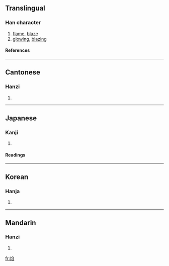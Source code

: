 {{see|焔|燄}}

==Translingual==
===Han character===
{{Han char|rn=86|rad=火|as=08|sn=12|four=9787<sub>7</sub>|canj=火弓竹X (FNHX)}}
# [[flame]], [[blaze]]
# [[glowing]], [[blazing]]
====References====
{{Han ref|kx=0675.040|dkj=19141|dj=1086.150|hdz=32210.070|uh=7130|ud=28976|bh=B54B|bd=46411}}

----
==Cantonese==
===Hanzi===
{{yue-hanzi|jyut=|y=yim6}}
# {{defn|Cantonese}}

----
==Japanese==
===Kanji===
{{ja-kanji|grade=|rs=火08}}
# {{defn|Japanese}} 
====Readings====
{{ja-readings|on=[[えん]] (en)|kun=[[ほのお]] (honoo)}}

----
==Korean==
===Hanja===
{{ko-hanja|hangeul=연|eumhun=|rv=yeon|mr=yŏn|y=yen}}
# {{defn|Korean}}

----
==Mandarin==
===Hanzi===
{{cmn-hanzi|pin=[[biāo]] ([[biao1]]), [[yàn]] ([[yan4]]), [[yì]] ([[yi4]])|wg=piao<sup>1</sup>, yen<sup>4</sup>, i<sup>4</sup>}}
# {{defn|Mandarin}}

[[fr:焰]]